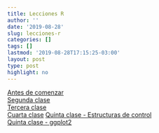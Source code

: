 ```yaml
---
title: Lecciones R
author: ''
date: '2019-08-28'
slug: lecciones-r
categories: []
tags: []
lastmod: '2019-08-28T17:15:25-03:00'
layout: post
type: post
highlight: no
---
```


[Antes de comenzar](https://github.com/datosensociales/lecciones_r/blob/master/antes-de-comenzar.md)  
[Segunda clase](https://github.com/datosensociales/lecciones_r/blob/master/CLASE_2.md)  
[Tercera clase](https://github.com/datosensociales/lecciones_r/blob/master/Clase_3.md)  
[Cuarta clase](https://github.com/datosensociales/lecciones_r/blob/master/Clase_4.md)
[Quinta clase - Estructuras de control](https://github.com/datosensociales/lecciones_r/blob/master/Clase_5_-_Estructuras_de_control.md)  
[Quinta clase - ggplot2](https://github.com/datosensociales/lecciones_r/blob/master/CLASE_GGPLOT.md)